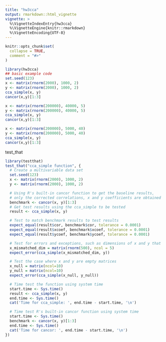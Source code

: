 ```yaml
---
title: "hw3cca"
output: rmarkdown::html_vignette
vignette: >
  %\VignetteIndexEntry{hw3cca}
  %\VignetteEngine{knitr::rmarkdown}
  %\VignetteEncoding{UTF-8}
---
```


```r
knitr::opts_chunk$set(
  collapse = TRUE,
  comment = "#>"
)
```

```r
library(hw3cca)
## basic example code
set.seed(123)
x <- matrix(rnorm(2000), 1000, 2)
y <- matrix(rnorm(2000), 1000, 2)
cca_simple(x, y)
cancor(x,y)[1:3]

x <- matrix(rnorm(200000), 40000, 5)
y <- matrix(rnorm(200000), 40000, 5)
cca_simple(x, y)
cancor(x,y)[1:3]

x <- matrix(rnorm(200000), 5000, 40)
y <- matrix(rnorm(200000), 5000, 40)
cca_simple(x, y)
cancor(x,y)[1:3]
```

test_that

```r
library(testthat)
test_that("cca_simple function", {
  # Create a multivariable data set
  set.seed(123)
  x <- matrix(rnorm(2000), 1000, 2)
  y <- matrix(rnorm(2000), 1000, 2)

  # Using R's built-in cancor function to get the baseline results,
  # only the corrected correlations, x and y coefficients are obtained
  benchmark <- cancor(x, y)[1:3]
  # Get test results using the cca_simple to be tested
  result <- cca_simple(x, y)

  # Test to match benchmark results to test results
  expect_equal(result$cor, benchmark$cor, tolerance = 0.0001)
  expect_equal(result$xcoef, benchmark$xcoef, tolerance = 0.0001)
  expect_equal(result$ycoef, benchmark$ycoef, tolerance = 0.0001)

  # Test for errors and exceptions, such as dimensions of x and y that do not match
  x_mismatched_dim = matrix(rnorm(500), ncol = 5)
  expect_error(cca_simple(x_mismatched_dim, y))

  # Test the case where x and y are empty matrices
  x_null = matrix(ncol=10)
  y_null = matrix(ncol=10)
  expect_error(cca_simple(x_null, y_null))

  # Time test the function using system time
  start.time <- Sys.time()
  result <- cca_simple(x, y)
  end.time <- Sys.time()
  cat('Time for cca_simple: ', end.time - start.time, '\n')

  # Time test R's built-in cancor function using system time
  start.time <- Sys.time()
  benchmark <- cancor(x, y)[1:3]
  end.time <- Sys.time()
  cat('Time for cancor: ', end.time - start.time, '\n')
})

```

